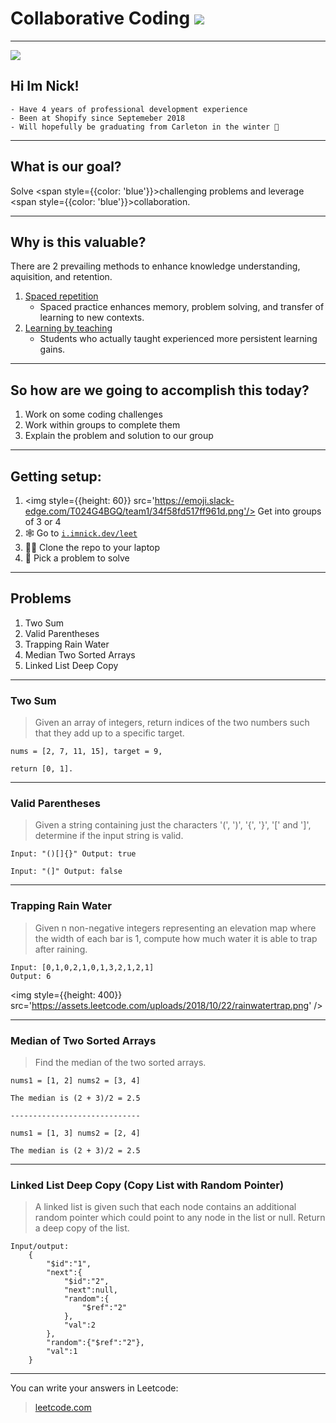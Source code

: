 
# Collaborative Coding <img src='https://emoji.slack-edge.com/T024G4BGQ/team1/34f58fd517ff961d.png'/>

---

<div>
    <div style={{display: 'flex', flexDirection: 'row', width: '50VW'}}>
        <img style={{height:150}} src={nick} />
        <h2>Hi Im Nick!</h2>
    </div>
</div>

    - Have 4 years of professional development experience
    - Been at Shopify since Septemeber 2018
    - Will hopefully be graduating from Carleton in the winter 🤞

---

## What is our goal?

Solve <span style={{color: 'blue'}}>challenging</span> problems and leverage <span style={{color: 'blue'}}>collaboration</span>.

---

## Why is this valuable? 

There are 2 prevailing methods to enhance knowledge understanding, aquisition, and retention.

1. [Spaced repetition](https://pdfs.semanticscholar.org/52d7/5ac6080842077877219003dbfbcbea36020f.pdf)
   - Spaced practice enhances memory, problem solving,
and transfer of learning to new contexts.
2. [Learning by teaching](https://www.sciencedirect.com/science/article/abs/pii/S0361476X13000209?via%3Dihub#ab005)
   - Students who actually taught experienced more persistent learning gains.

---

## So how are we going to accomplish this today?

1. Work on some coding challenges
2. Work within groups to complete them
3. Explain the problem and solution to our group

---

## Getting setup:

1. <img style={{height: 60}} src='https://emoji.slack-edge.com/T024G4BGQ/team1/34f58fd517ff961d.png'/> Get into groups of 3 or 4
2. 🕸 Go to [`i.imnick.dev/leet`](https://i.imnick.dev/leet)
3. 👩‍💻 Clone the repo to your laptop
4. 🤔 Pick a problem to solve


---

## Problems

1. Two Sum
2. Valid Parentheses
3. Trapping Rain Water
4. Median Two Sorted Arrays
5. Linked List Deep Copy


---

### Two Sum

> Given an array of integers, return indices of the two numbers such that they add up to a specific target.

```
nums = [2, 7, 11, 15], target = 9,

return [0, 1].
```

---

### Valid Parentheses

> Given a string containing just the characters '(', ')', '{', '}', '[' and ']', determine if the input string is valid.

```
Input: "()[]{}" Output: true

Input: "(]" Output: false
```

---

### Trapping Rain Water

> Given n non-negative integers representing an elevation map where the width of each bar is 1, compute how much water it is able to trap after raining.

```
Input: [0,1,0,2,1,0,1,3,2,1,2,1]
Output: 6
```

<img style={{height: 400}} src='https://assets.leetcode.com/uploads/2018/10/22/rainwatertrap.png' />

---

### Median of Two Sorted Arrays

> Find the median of the two sorted arrays. 

```
nums1 = [1, 2] nums2 = [3, 4]

The median is (2 + 3)/2 = 2.5

-----------------------------

nums1 = [1, 3] nums2 = [2, 4]

The median is (2 + 3)/2 = 2.5
```

---

### Linked List Deep Copy (Copy List with Random Pointer)

> A linked list is given such that each node contains an additional random pointer which could point to any node in the list or null. Return a deep copy of the list.

```
Input/output: 
    {
        "$id":"1",
        "next":{
            "$id":"2",
            "next":null,
            "random":{
                "$ref":"2"
            },
            "val":2
        },
        "random":{"$ref":"2"},
        "val":1
    }
```

---

You can write your answers in Leetcode:

> [leetcode.com]()